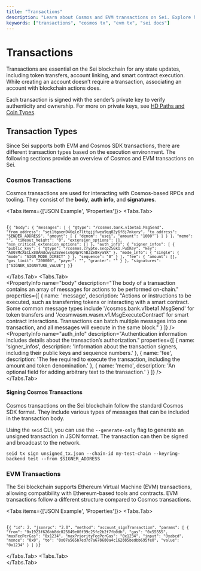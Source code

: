 ```yaml
---
title: "Transactions"
description: "Learn about Cosmos and EVM transactions on Sei. Explore how to sign, broadcast, and manage on-chain operations in the first parallelized EVM blockchain."
keywords: ["transactions", "cosmos tx", "evm tx", "sei docs"]
---
```



# Transactions

Transactions are essential on the Sei blockchain for any state updates, including token transfers, account linking, and smart contract execution. While creating an account doesn’t require a transaction, associating an account with blockchain actions does.

Each transaction is signed with the sender’s private key to verify authenticity and ownership. For more on private keys, see [HD Paths and Coin Types](/dev-advanced-concepts/hd-path-coin-types).

## Transaction Types

Since Sei supports both EVM and Cosmos SDK transactions, there are different transaction types based on the execution environment. The following sections provide an overview of Cosmos and EVM transactions on Sei.

### Cosmos Transactions

Cosmos transactions are used for interacting with Cosmos-based RPCs and tooling. They consist of the **body**, **auth info**, and **signatures**.

<Tabs items={['JSON Example', 'Properties']}>
  <Tabs.Tab>
    <pre><code className="language-json">
{`
{
  "body": {
    "messages": [
      {
        "@type": "/cosmos.bank.v1beta1.MsgSend",
        "from_address": "sei1tgaen946qle7lttgjjfwea9qq02y6f8j7nkxry",
        "to_address": "SENDER_ADDRESS",
        "amount": [
          {
            "denom": "usei",
            "amount": "1000"
          }
        ]
      }
    ],
    "memo": "",
    "timeout_height": "0",
    "extension_options": [],
    "non_critical_extension_options": []
  },
  "auth_info": {
    "signer_infos": [
      {
        "public_key": {
          "@type": "/cosmos.crypto.secp256k1.PubKey",
          "key": "A807McXECLx88ANdcwysZSVeelx0gNpYChBJZe8kya9X"
        },
        "mode_info": {
          "single": {
            "mode": "SIGN_MODE_DIRECT"
          }
        },
        "sequence": "0"
      }
    ],
    "fee": {
      "amount": [],
      "gas_limit": "200000",
      "payer": "",
      "granter": ""
    }
  },
  "signatures": ["SIGNER_SIGNATURE_VALUE"]
}
`}
    </code></pre>
  </Tabs.Tab>
  <Tabs.Tab>
    <div className="flex flex-col gap-4">
      <PropertyInfo
        name="body"
        description="The body of a transaction contains an array of messages for actions to be performed on-chain."
        properties={[
          {
            name: 'message',
            description:
              "Actions or instructions to be executed, such as transferring tokens or interacting with a smart contract. Some common message types include '/cosmos.bank.v1beta1.MsgSend' for token transfers and '/cosmwasm.wasm.v1.MsgExecuteContract' for smart contract interactions. Transactions can batch multiple messages into one transaction, and all messages will execute in the same block."
          }
        ]}
      />
      <PropertyInfo
        name="auth_info"
        description="Authentication information includes details about the transaction’s authorization."
        properties={[
          {
            name: 'signer_infos',
            description: 'Information about the transaction signers, including their public keys and sequence numbers.'
          },
          {
            name: 'fee',
            description: 'The fee required to execute the transaction, including the amount and token denomination.'
          },
          {
            name: 'memo',
            description: 'An optional field for adding arbitrary text to the transaction.'
          }
        ]}
      />
      <PropertyInfo
        name="signatures"
        description="The output of the signers' pubkey signing the `body` and `auth_info` of this transaction."
      />
    </div>
  </Tabs.Tab>
</Tabs>

#### Signing Cosmos Transactions

Cosmos transactions on the Sei blockchain follow the standard Cosmos SDK format. They include various types of messages that can be included in the transaction body.

Using the `seid` CLI, you can use the `--generate-only` flag to generate an unsigned transaction in JSON format. The transaction can then be signed and broadcast to the network.

`seid tx sign unsigned_tx.json --chain-id my-test-chain --keyring-backend test --from $SIGNER_ADDRESS`

### EVM Transactions

The Sei blockchain supports Ethereum Virtual Machine (EVM) transactions, allowing compatibility with Ethereum-based tools and contracts. EVM transactions follow a different structure compared to Cosmos transactions.

<Tabs items={['JSON Example', 'Properties']}>
  <Tabs.Tab>
    <pre><code className="language-json">
{`
{
  "id": 2,
  "jsonrpc": "2.0",
  "method": "account_signTransaction",
  "params": [
    {
      "from": "0x1923f626bb8dc025849e00f99c25fe2b2f7fb0db",
      "gas": "0x55555",
      "maxFeePerGas": "0x1234",
      "maxPriorityFeePerGas": "0x1234",
      "input": "0xabcd",
      "nonce": "0x0",
      "to": "0x07a565b7ed7d7a678680a4c162885bedbb695fe0",
      "value": "0x1234"
    }
  ]
}
`}
    </code></pre>
  </Tabs.Tab>
  <Tabs.Tab>
    <div className="border p-4 mt-4">
      <div className="flex flex-col gap-4">
        <PropertyInfo
          name="from"
          description="The address of the sender who will sign the transaction. Must be an externally owned account (EOA); contracts cannot send transactions."
        />
        <PropertyInfo
          name="to"
          description="The receiving address. If an EOA, the transaction simply transfers value. If a contract account, the transaction executes that contract code."
        />
        <PropertyInfo
          name="signature"
          description="Identifies the sender by verifying the transaction was signed with the sender’s private key."
        />
        <PropertyInfo
          name="nonce"
          description="A sequential counter for this account's transactions."
        />
        <PropertyInfo
          name="data"
          description="The input data for contract execution. For simple transfers, often empty."
        />
        <PropertyInfo
          name="value"
          description="Amount of SEI (like ETH) to transfer from sender to recipient, in Wei (1 SEI = 1e18 wei)."
        />
        <PropertyInfo
          name="gasLimit"
          description="The maximum amount of gas the transaction can consume. The EVM charges gas per computational step."
        />
        <PropertyInfo
          name="maxPriorityFeePerGas"
          description="The maximum tip (per gas) that goes to the validator."
        />
        <PropertyInfo
          name="maxFeePerGas"
          description="The maximum fee per unit of gas (including base fee plus tip)."
        />
      </div>
    </div>
  </Tabs.Tab>
</Tabs>

